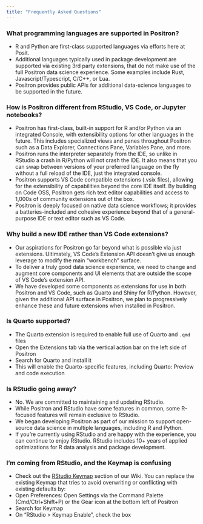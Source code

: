```yaml
---
title: "Frequently Asked Questions"
---
```


### What programming languages are supported in Positron?

* R and Python are first-class supported languages via efforts here at Posit.
* Additional languages typically used in package development are supported via existing 3rd party extensions, that do not make use of the full Positron data science experience. Some examples include Rust, Javascript/Typescript, C/C++, or Lua. 
* Positron provides public APIs for additional data-science languages to be supported in the future.

### How is Positron different from RStudio, VS Code, or Jupyter notebooks?

* Positron has first-class, built-in support for R and/or Python via an integrated Console, with extensibility options for other languages in the future. This includes specialized views and panes throughout Positron such as a Data Explorer, Connections Pane, Variables Pane, and more.
* Positron runs the interpreter separately from the IDE, so unlike in RStudio a crash in R/Python will not crash the IDE. It also means that you can swap between versions of your preferred language on the fly without a full reload of the IDE, just the integrated console.
* Positron supports VS Code compatible extensions (.vsix files), allowing for the extensibility of capabilities beyond the core IDE itself. By building on Code OSS, Positron gets rich text editor capabilities and access to 1,000s of community extensions out of the box.
* Positron is deeply focused on native data science workflows; it provides a batteries-included and cohesive experience beyond that of a general-purpose IDE or text editor such as VS Code. 

### Why build a new IDE rather than VS Code extensions?

* Our aspirations for Positron go far beyond what is possible via just extensions. Ultimately, VS Code's Extension API doesn't give us enough leverage to modify the main "workbench" surface.
* To deliver a truly good data science experience, we need to change and augment core components and UI elements that are outside the scope of VS Code's extension API.
* We have developed some components as extensions for use in both Positron and VS Code, such as Quarto and Shiny for R/Python. However, given the additional API surface in Positron, we plan to progressively enhance these and future extensions when installed in Positron.

### Is Quarto supported?

* The Quarto extension is required to enable full use of Quarto and `.qmd` files
* Open the Extensions tab via the vertical action bar on the left side of Positron
* Search for Quarto and install it
* This will enable the Quarto-specific features, including Quarto: Preview and code execution 

### Is RStudio going away?

* No. We are committed to maintaining and updating RStudio.
* While Positron and RStudio have some features in common, some R-focused features will remain exclusive to RStudio.
* We began developing Positron as part of our mission to support open-source data science in multiple languages, including R and Python.
* If you're currently using RStudio and are happy with the experience, you can continue to enjoy RStudio. RStudio includes 10+ years of applied optimizations for R data analysis and package development.

### I'm coming from RStudio, and the Keymap is confusing

* Check out the [RStudio Keymap](https://github.com/posit-dev/positron/wiki/Keyboard-Shortcuts#rstudio-keymap) section of our Wiki.
You can replace the existing Keymap that tries to avoid overwriting or conflicting with existing defaults by:
* Open Preferences: Open Settings via the Command Palette (Cmd/Ctrl+Shift+P) or the Gear icon at the bottom left of Positron
* Search for Keymap
* On "RStudio > Keymap Enable", check the box
